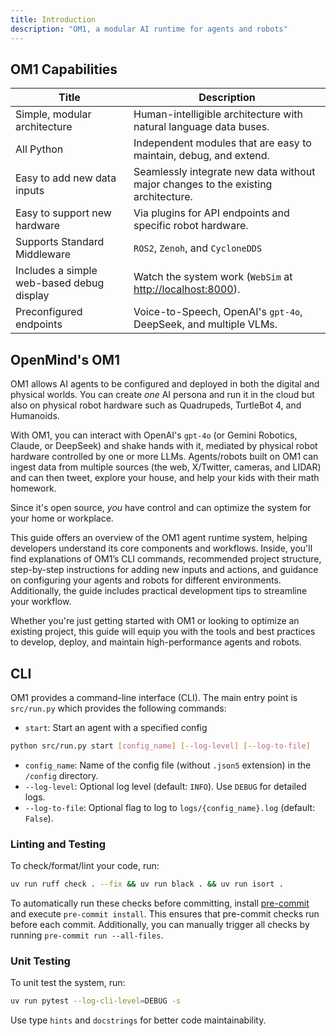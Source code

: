 ---
title: Introduction
description: "OM1, a modular AI runtime for agents and robots"
---



## OM1 Capabilities

| **Title**                                | **Description**                                                                 |
|------------------------------------------|----------------------------------------------------------------------------------|
| Simple, modular architecture             | Human-intelligible architecture with natural language data buses.               |
| All Python                               | Independent modules that are easy to maintain, debug, and extend.              |
| Easy to add new data inputs              | Seamlessly integrate new data without major changes to the existing architecture. |
| Easy to support new hardware             | Via plugins for API endpoints and specific robot hardware.                      |
| Supports Standard Middleware                      | `ROS2`, `Zenoh`, and `CycloneDDS`                                               |
| Includes a simple web-based debug display| Watch the system work (`WebSim` at [http://localhost:8000](http://localhost:8000)). |
| Preconfigured endpoints                  | Voice-to-Speech, OpenAI's `gpt-4o`, DeepSeek, and multiple VLMs.                |

## OpenMind's OM1

OM1 allows AI agents to be configured and deployed in both the digital and physical worlds. You can create *one* AI persona and run it in the cloud but also on physical robot hardware such as Quadrupeds, TurtleBot 4, and Humanoids. 

With OM1, you can interact with OpenAI's `gpt-4o` (or Gemini Robotics, Claude, or DeepSeek) and shake hands with it, mediated by physical robot hardware controlled by one or more LLMs. Agents/robots built on OM1 can ingest data from multiple sources (the web, X/Twitter, cameras, and LIDAR) and can then tweet, explore your house, and help your kids with their math homework. 

Since it's open source, *you* have control and can optimize the system for your home or workplace.

This guide offers an overview of the OM1 agent runtime system, helping developers understand its core components and workflows. Inside, you'll find explanations of OM1’s CLI commands, recommended project structure, step-by-step instructions for adding new inputs and actions, and guidance on configuring your agents and robots for different environments. Additionally, the guide includes practical development tips to streamline your workflow.

Whether you're just getting started with OM1 or looking to optimize an existing project, this guide will equip you with the tools and best practices to develop, deploy, and maintain high-performance agents and robots.

## CLI

OM1 provides a command-line interface (CLI). The main entry point is `src/run.py` which provides the following commands:

- `start`: Start an agent with a specified config

```bash
python src/run.py start [config_name] [--log-level] [--log-to-file]
```

- `config_name`: Name of the config file (without `.json5` extension) in the `/config` directory.
- `--log-level`: Optional log level (default: `INFO`). Use `DEBUG` for detailed logs.
- `--log-to-file`: Optional flag to log to `logs/{config_name}.log` (default: `False`).

### Linting and Testing

To check/format/lint your code, run:
```bash
uv run ruff check . --fix && uv run black . && uv run isort .
```

To automatically run these checks before committing, install [pre-commit](https://pre-commit.com/) and execute `pre-commit install`. This ensures that pre-commit checks run before each commit. Additionally, you can manually trigger all checks by running `pre-commit run --all-files`.

### Unit Testing

To unit test the system, run:
```bash
uv run pytest --log-cli-level=DEBUG -s
```

Use type `hints` and `docstrings` for better code maintainability.
